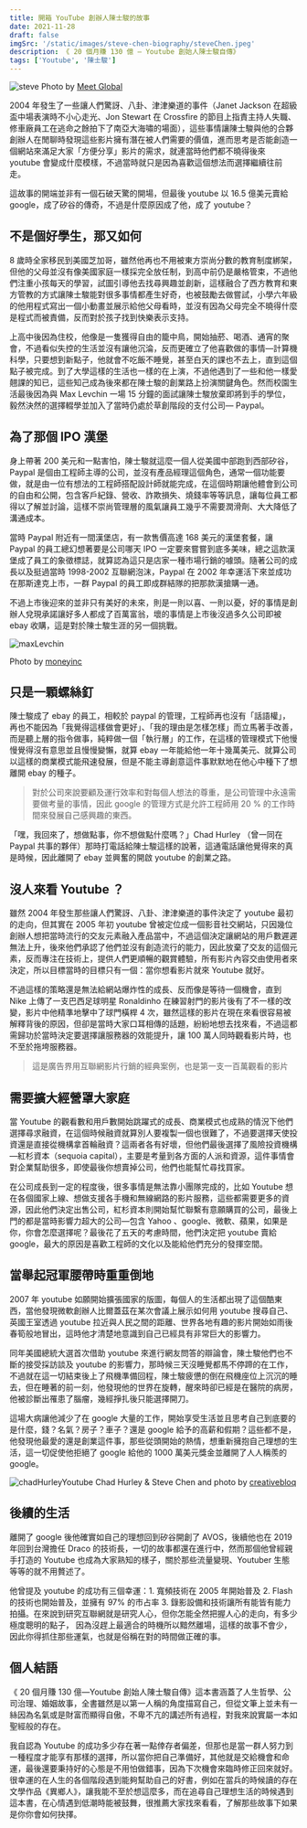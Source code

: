 ```yaml
---
title: 開箱 YouTube 創辦人陳士駿的故事
date: 2021-11-28
draft: false
imgSrc: '/static/images/steve-chen-biography/steveChen.jpeg'
description: 《 20 個月賺 130 億 — Youtube 創始人陳士駿自傳》
tags: ['Youtube', '陳士駿']
---
```


![steve](/static/images/steve-chen-biography/steveChen.jpeg)
Photo by [Meet Global](https://meet-global.bnext.com.tw/articles/view/45686)


2004 年發生了一些讓人們驚訝、八卦、津津樂道的事件（Janet Jackson 在超級盃中場表演時不小心走光、Jon Stewart 在 Crossfire 的節目上指責主持人失職、修車廠員工在逃命之餘拍下了南亞大海嘯的場面），這些事情讓陳士駿與他的合夥創辦人在閒聊時發現這些影片擁有潛在被人們需要的價值，進而思考是否能創造一個網站來滿足大家「方便分享」影片的需求，就連當時他們都不曉得後來 youtube 會變成什麼模樣，不過當時就只是因為喜歡這個想法而選擇繼續往前走。

這故事的開端並非有一個石破天驚的開場，但最後 youtube 以 16.5 億美元賣給 google，成了矽谷的傳奇，不過是什麼原因成了他，成了 youtube？

## 不是個好學生，那又如何
8 歲時全家移民到美國芝加哥，雖然他再也不用被東方崇尚分數的教育制度綁架，但他的父母並沒有像美國家庭一樣採完全放任制，到高中前仍是嚴格管束，不過他們注重小孩每天的學習，試圖引導他去找尋興趣並創新，這樣融合了西方教育和東方管教的方式讓陳士駿能對很多事情都產生好奇，也被鼓勵去做嘗試，小學六年級的他用程式寫出一個小動畫並展示給他父母看時，並沒有因為父母完全不曉得什麼是程式而被責備，反而對於孩子找到快樂表示支持。

上高中後因為住校，他像是一隻獲得自由的籠中鳥，開始抽菸、喝酒、通宵的聚會，不過看似失控的生活並沒有讓他沉淪，反而更確立了他喜歡做的事情—計算機科學，只要想到新點子，他就會不吃飯不睡覺，甚至白天的課也不去上，直到這個點子被完成。到了大學這樣的生活也一樣的在上演，不過他遇到了一些和他一樣愛翹課的知已，這些知己成為後來都在陳士駿的創業路上扮演關鍵角色。然而校園生活最後因為與 Max Levchin 一場 15 分鐘的面試讓陳士駿放棄即將到手的學位，毅然決然的選擇輟學並加入了當時仍處於草創階段的支付公司— Paypal。

## 為了那個 IPO 漢堡
身上帶著 200 美元和一點害怕，陳士駿就這麼一個人從美國中部跑到西部矽谷，Paypal 是個由工程師主導的公司，並沒有產品經理這個角色，通常一個功能要做，就是由一位有想法的工程師搭配設計師就能完成，在這個時期讓他體會到公司的自由和公開，包含客戶紀錄、營收、詐欺損失、燒錢率等等訊息，讓每位員工都得以了解並討論，這樣不崇尚管理層的風氣讓員工幾乎不需要潤滑劑、大大降低了溝通成本。

當時 Paypal 附近有一間漢堡店，有一款售價高達 168 美元的漢堡套餐，讓 Paypal 的員工總幻想著要是公司哪天 IPO 一定要來嘗嘗到底多美味，總之這款漢堡成了員工的象徵標誌，就算認為這只是店家一種市場行銷的噱頭。隨著公司的成長以及挺過當時 1998-2002 互聯網泡沫，Paypal 在 2002 年幸運活下來並成功在那斯達克上市，一群 Paypal 的員工即成群結隊的把那款漢搶購一通。

不過上市後迎來的並非只有美好的未來，則是一則以喜、一則以憂，好的事情是創辦人兌現承諾讓好多人都成了百萬富翁，壞的事情是上市後沒過多久公司即被 ebay 收購，這是對於陳士駿生涯的另一個挑戰。

![maxLevchin](/static/images/steve-chen-biography/maxLevchin.jpeg)

Photo by [moneyinc](https://moneyinc.com/need-know-affirm-max-levchins-newest-venture/)

## 只是一顆螺絲釘
陳士駿成了 ebay 的員工，相較於 paypal 的管理，工程師再也沒有「話語權」，再也不能因為「我覺得這樣做會更好」、「我的理由是怎樣怎樣」而立馬著手改善，而是聽上層的指令做事，純粹做一個「執行層」的工作，在這樣的管理模式下他慢慢覺得沒有意思並且慢慢變懶，就算 ebay 一年能給他一年十幾萬美元、就算公司以這樣的商業模式能飛速發展，但是不能主導創意這件事默默地在他心中種下了想離開 ebay 的種子。

> 對於公司來說要顧及運行效率和對每個人想法的尊重，是公司管理中永遠需要做考量的事情，因此 google 的管理方式是允許工程師用 20 % 的工作時間來發展自己感興趣的東西。

「嘿，我回來了，想做點事，你不想做點什麼嗎？」Chad Hurley （曾一同在 Paypal 共事的夥伴）那時打電話給陳士駿這樣的說著，這通電話讓他覺得來的真是時候，因此離開了 ebay 並興奮的開啟 youtube 的創業之路。

## 沒人來看 Youtube ？
雖然 2004 年發生那些讓人們驚訝、八卦、津津樂道的事件決定了 youtube 最初的走向，但其實在 2005 年初 youtube 曾被定位成一個影音社交網站，只因幾位創辦人想把當時流行的交友元素融入產品當中，不過這個決定讓網站的用戶數遲遲無法上升，後來他們承認了他們並沒有創造流行的能力，因此放棄了交友的這個元素，反而專注在技術上，提供人們更順暢的觀賞體驗，所有影片內容交由使用者來決定，所以目標當時的目標只有一個：當你想看影片就來 Youtube 就好。

不過這樣的策略還是無法給網站爆炸性的成長、反而像是等待一個機會，直到 Nike 上傳了一支巴西足球明星 Ronaldinho 在練習射門的影片後有了不一樣的改變，影片中他精準地擊中了球門橫桿 4 次，雖然這樣的影片在現在來看很容易被解釋背後的原因，但卻是當時大家口耳相傳的話題，紛紛地想去找來看，不過這都需歸功於當時決定要選擇讓服務器的效能提升，讓 100 萬人同時觀看影片時，也不至於拖垮服務器。

<YoutubeIFrameLayout source="https://www.youtube.com/embed/cTY4Yo2SR2o" />

> 這是廣告界用互聯網影片行銷的經典案例，也是第一支一百萬觀看的影片

## 需要擴大經營罩大家庭
當 Youtube 的觀看數和用戶數開始跳躍式的成長、商業模式也成熟的情況下他們選擇尋求融資，在這個時候融資就算別人要複製一個也很難了，不過要選擇天使投資還是直接從機構拿首輪融資？這兩者各有好壞，但他們最後選擇了風險投資機構—紅杉資本（sequoia capital），主要是考量到各方面的人派和資源，這件事情會對企業幫助很多，即使最後你想賣掉公司，他們也能幫忙尋找買家。

在公司成長到一定的程度後，很多事情是無法靠小團隊完成的，比如 Youtube 想在各個國家上線、想做支援各手機和無線網路的影片服務，這些都需要更多的資源，因此他們決定出售公司，紅杉資本則開始幫忙聯繫有意願購買的公司，最後上門的都是當時影響力超大的公司—包含 Yahoo 、google、微軟、蘋果，如果是你，你會怎麼選擇呢？最後花了五天的考慮時間，他們決定把 youtube 賣給 google，最大的原因是喜歡工程師的文化以及能給他們充分的發揮空間。

## 當舉起冠軍腰帶時重重倒地
2007 年 youtube 如願開始擴張國家的版圖，每個人的生活都出現了這個酷東西，當他發現微軟創辦人比爾蓋茲在某次會議上展示如何用 youtube 搜尋自己、英國王室透過 youtube 拉近與人民之間的距離、世界各地有趣的影片開始如雨後春筍般地冒出，這時他才清楚地意識到自己已經具有非常巨大的影響力。

同年美國總統大選首次借助 youtube 來進行網友問答的辯論會，陳士駿他們也不斷的接受採訪談及 youtube 的影響力，那時候三天沒睡覺都馬不停蹄的在工作，不過就在這一切結束後上了飛機準備回程，陳士駿疲憊的倒在飛機座位上沉沉的睡去，但在睡著的前一刻，他發現他的世界在旋轉，醒來時卻已經是在醫院的病房，他被診斷出罹患了腦瘤，幾經掙扎後只能選擇開刀。

這場大病讓他減少了在 google 大量的工作，開始享受生活並且思考自己到底要的是什麼，錢？名氣？房子？車子？還是 google 給予的高薪和假期？這些都不是，他發現他最愛的還是創業這件事，那些從頭開始的熱情，想重新擁抱自己理想的生活，這一切促使他拒絕了 google 給他的 1000 萬美元獎金並離開了人人稱羨的 google。

![chadHurleyYoutube](/static/images/steve-chen-biography/chadHurley&SteveChen.jpeg)
Chad Hurley & Steve Chen and photo by [creativebloq](https://www.creativebloq.com/netmag/chad-hurley-and-steve-chen-11077181)

## 後續的生活
離開了 google 後他確實如自己的理想回到矽谷開創了 AVOS，後續他也在 2019 年回到台灣擔任 Draco 的技術長，一切的故事都還在進行中，然而那個他曾經親手打造的 Youtube 也成為大家熟知的樣子，關於那些流量變現、Youtuber 生態等等的就不用贅述了。

他曾提及 youtube 的成功有三個幸運：1. 寬頻技術在 2005 年開始普及 2. Flash 的技術也開始普及，並擁有 97% 的市占率 3. 錄影設備和技術讓所有能皆有能力拍攝。在來說到研究互聯網就是研究人心，但你怎能全然把握人心的走向，有多少極度聰明的點子， 因為沒趕上最適合的時機所以黯然離場，這樣的故事不會少，因此你得抓住那些運氣，也就是俗稱在對的時間做正確的事。

## 個人結語
《 20 個月賺 130 億—Youtube 創始人陳士駿自傳》這本書涵蓋了人生哲學、公司治理、婚姻故事，全書雖然是以第一人稱的角度描寫自己，但從文筆上並未有一絲因為名氣或是財富而顯得自傲，不卑不亢的講述所有過程，對我來說實屬一本如聖經般的存在。

我自認為 Youtube 的成功多少存在著一點倖存者偏差，但那也是當一群人努力到一種程度才能享有那樣的選擇，所以當你把自己準備好，其他就是交給機會和命運，最後還要秉持好的心態是不用怕做錯事，因為下次機會來臨時修正回來就好。很幸運的在人生的各個階段遇到能夠幫助自己的好書，例如在當兵的時候讀的存在文學作品《異鄉人》，讓我能不至於想這麼多，而在追尋自己理想生活的時候遇到這本書，在心情遇到低潮時能被鼓舞，很推薦大家找來看看，了解那些故事下如果是你你會如何抉擇。


